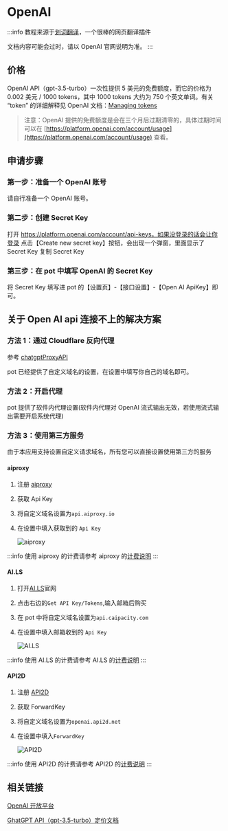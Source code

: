 # OpenAI

:::info
教程来源于[划词翻译](https://hcfy.app/)，一个很棒的网页翻译插件

文档内容可能会过时，请以 OpenAI 官网说明为准。
:::

## 价格

OpenAI API（gpt-3.5-turbo）一次性提供 5 美元的免费额度，而它的价格为 0.002 美元 / 1000 tokens，其中 1000 tokens 大约为 750 个英文单词。有关 “token” 的详细解释见 OpenAI 文档：[Managing tokens](https://platform.openai.com/docs/guides/chat/managing-tokens)

> 注意：OpenAI 提供的免费额度是会在三个月后过期清零的，具体过期时间可以在 [https://platform.openai.com/account/usage](https://platform.openai.com/account/usage) 查看。

## 申请步骤

### 第一步：准备一个 OpenAI 账号

请自行准备一个 OpenAI 账号。

### 第二步：创建 Secret Key

打开 https://platform.openai.com/account/api-keys，如果没登录的话会让你登录
点击【Create new secret key】按钮，会出现一个弹窗，里面显示了 Secret Key
复制 Secret Key

### 第三步：在 pot 中填写 OpenAI 的 Secret Key

将 Secret Key 填写进 pot 的【设置页】-【接口设置】-【Open AI ApiKey】即可。

## 关于 Open AI api 连接不上的解决方案

### 方法 1：通过 Cloudflare 反向代理

参考 [chatgptProxyAPI](https://github.com/x-dr/chatgptProxyAPI)

pot 已经提供了自定义域名的设置，在设置中填写你自己的域名即可。

### 方法 2：开启代理

pot 提供了软件内代理设置(软件内代理对 OpenAI 流式输出无效，若使用流式输出需要开启系统代理)

### 方法 3：使用第三方服务

由于本应用支持设置自定义请求域名，所有您可以直接设置使用第三方的服务

#### aiproxy

1. 注册 [aiproxy](https://aiproxy.io/?i=pylogmon)
2. 获取 Api Key
3. 将自定义域名设置为`api.aiproxy.io`
4. 在设置中填入获取到的 `Api Key`

   ![aiproxy](./asset/aiproxy.png)

:::info
使用 aiproxy 的计费请参考 aiproxy 的[计费说明](https://aiproxy.io/pricing)
:::

#### AI.LS

1. 打开[AI.LS](https://ai.ls/)官网
2. 点击右边的`Get API Key/Tokens`,输入邮箱后购买
3. 在 pot 中将自定义域名设置为`api.caipacity.com`
4. 在设置中填入邮箱收到的 `Api Key`

   ![AI.LS](./asset/ai.ls.png)

:::info
使用 AI.LS 的计费请参考 AI.LS 的[计费说明](https://ai.ls/?show-token-pricing=true)
:::

#### API2D

1. 注册 [API2D](https://api2d.com/r/186163)
2. 获取 ForwardKey
3. 将自定义域名设置为`openai.api2d.net`
4. 在设置中填入`ForwardKey`

   ![API2D](./asset/API2D.png)

:::info
使用 API2D 的计费请参考 API2D 的[计费说明](https://api2d.com/wiki/doc)
:::

## 相关链接

[OpenAI 开放平台](https://platform.openai.com/)

[GhatGPT API（gpt-3.5-turbo）定价文档](https://openai.com/pricing)
